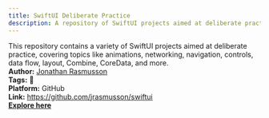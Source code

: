 ```yaml
---
title: SwiftUI Deliberate Practice
description: A repository of SwiftUI projects aimed at deliberate practice.
---
```


This repository contains a variety of SwiftUI projects aimed at deliberate practice, covering topics like animations, networking, navigation, controls, data flow, layout, Combine, CoreData, and more.  
**Author:** [Jonathan Rasmusson](https://github.com/jrasmusson)  
**Tags:** 🚀  
**Platform:** GitHub  
**Link:** https://github.com/jrasmusson/swiftui  
[**Explore here**](https://github.com/jrasmusson/swiftui)  
